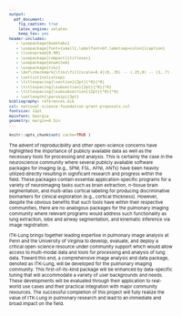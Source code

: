 ```yaml
---
output:
  pdf_document:
    fig_caption: true
    latex_engine: xelatex
    keep_tex: yes
header-includes:
   - \usepackage{booktabs}
   - \usepackage[font={small},labelfont=bf,labelsep=colon]{caption}
   - \linespread{0.90}
   - \usepackage[compact]{titlesec}
   - \usepackage{enumitem}
   - \usepackage{tikz}
   - \def\checkmark{\tikz\fill[scale=0.4](0,.35) -- (.25,0) -- (1,.7) -- (.25,.15) -- cycle;}
   - \setlist{nolistsep}
   - \titlespacing{\section}{2pt}{*0}{*0}
   - \titlespacing{\subsection}{2pt}{*0}{*0}
   - \titlespacing{\subsubsection}{2pt}{*0}{*0}
   - \setlength{\parskip}{3pt}
bibliography: references.bib
csl: national-science-foundation-grant-proposals.csl
fontsize: 11pt
mainfont: Georgia
geometry: margin=0.5in
---
```


<!--
   - \setlength{\parskip}{3pt}
   - \setlength{\topsep}{0pt}
   - \setlength{\partopsep}{0pt}
   - \setlength{\itemsep}{0pt}
   - \setlength{\floatsep}{0pt}
   - \setlength{\intextsep}{2pt}
   - \setlength{\abovecaptionskip}{2pt}
   - \setlength{\belowcaptionskip}{0pt}
-->


<style type="text/css">
body,
code.bash{
  font-size: 8px;
}
pre {
  font-size: 8px
}
</style>

<!-- https://grants.nih.gov/grants/ElectronicReceipt/pdf_guidelines.htm -->


```r
knitr::opts_chunk$set( cache=TRUE )
```

\pagenumbering{gobble}

\begin{center}
{\bf Summary}
\end{center}

The advent of reproducibility and other open-science concerns have highlighted the importance of publicly available data as well as the necessary tools for processing and analysis. This is certainly the case in the neuroscience community where several publicly available software packages for imaging (e.g., SPM, FSL, AFNI, ANTs) have been heavily utilized directly resulting in significant research and progress within the field.  These packages contain essential application-specific programs for a variety of neuroimaging tasks such as brain extraction, $n$-tissue brain segmentation, and multi-atlas cortical labeling for producing discriminative biomarkers for clinical exploration (e.g., cortical thickness).  However, despite the obvious benefits that such tools have within their respective communities, there are no analogous packages for the pulmonary imaging community where relevant programs would address such functionality as lung extraction, lobe and airway segmentation, and kinematic inference via image registration.

ITK-Lung brings together leading expertise in pulmonary image analysis at Penn and the University of Virginia to develop, evaluate, and deploy a critical open-science resource under community support which would allow access to multi-modal data and tools for processing and analysis of lung data. Toward this end, a comprehensive image analysis and data package, denoted as ITK-Lung, will be developed for the pulmonary imaging community.  This first-of-its-kind package will be enhanced by data-specific tuning that will accommodate a variety of user backgrounds and needs. These developments will be evaluated through their application to real-world use cases and their practical integration with major community resources. The successful completion of this project will fully realize the value of ITK-Lung in pulmonary research and lead to an immediate and broad impact on the field.
